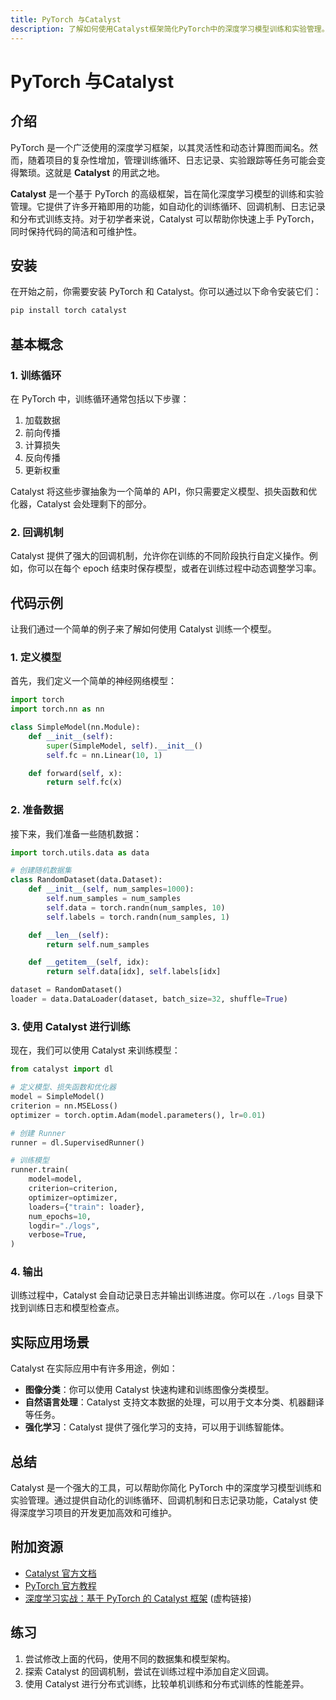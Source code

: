 ```yaml
---
title: PyTorch 与Catalyst
description: 了解如何使用Catalyst框架简化PyTorch中的深度学习模型训练和实验管理。
---
```


# PyTorch 与Catalyst

## 介绍

PyTorch 是一个广泛使用的深度学习框架，以其灵活性和动态计算图而闻名。然而，随着项目的复杂性增加，管理训练循环、日志记录、实验跟踪等任务可能会变得繁琐。这就是 **Catalyst** 的用武之地。

**Catalyst** 是一个基于 PyTorch 的高级框架，旨在简化深度学习模型的训练和实验管理。它提供了许多开箱即用的功能，如自动化的训练循环、回调机制、日志记录和分布式训练支持。对于初学者来说，Catalyst 可以帮助你快速上手 PyTorch，同时保持代码的简洁和可维护性。

## 安装

在开始之前，你需要安装 PyTorch 和 Catalyst。你可以通过以下命令安装它们：

```bash
pip install torch catalyst
```

## 基本概念

### 1. 训练循环

在 PyTorch 中，训练循环通常包括以下步骤：

1. 加载数据
2. 前向传播
3. 计算损失
4. 反向传播
5. 更新权重

Catalyst 将这些步骤抽象为一个简单的 API，你只需要定义模型、损失函数和优化器，Catalyst 会处理剩下的部分。

### 2. 回调机制

Catalyst 提供了强大的回调机制，允许你在训练的不同阶段执行自定义操作。例如，你可以在每个 epoch 结束时保存模型，或者在训练过程中动态调整学习率。

## 代码示例

让我们通过一个简单的例子来了解如何使用 Catalyst 训练一个模型。

### 1. 定义模型

首先，我们定义一个简单的神经网络模型：

```python
import torch
import torch.nn as nn

class SimpleModel(nn.Module):
    def __init__(self):
        super(SimpleModel, self).__init__()
        self.fc = nn.Linear(10, 1)

    def forward(self, x):
        return self.fc(x)
```

### 2. 准备数据

接下来，我们准备一些随机数据：

```python
import torch.utils.data as data

# 创建随机数据集
class RandomDataset(data.Dataset):
    def __init__(self, num_samples=1000):
        self.num_samples = num_samples
        self.data = torch.randn(num_samples, 10)
        self.labels = torch.randn(num_samples, 1)

    def __len__(self):
        return self.num_samples

    def __getitem__(self, idx):
        return self.data[idx], self.labels[idx]

dataset = RandomDataset()
loader = data.DataLoader(dataset, batch_size=32, shuffle=True)
```

### 3. 使用 Catalyst 进行训练

现在，我们可以使用 Catalyst 来训练模型：

```python
from catalyst import dl

# 定义模型、损失函数和优化器
model = SimpleModel()
criterion = nn.MSELoss()
optimizer = torch.optim.Adam(model.parameters(), lr=0.01)

# 创建 Runner
runner = dl.SupervisedRunner()

# 训练模型
runner.train(
    model=model,
    criterion=criterion,
    optimizer=optimizer,
    loaders={"train": loader},
    num_epochs=10,
    logdir="./logs",
    verbose=True,
)
```

### 4. 输出

训练过程中，Catalyst 会自动记录日志并输出训练进度。你可以在 `./logs` 目录下找到训练日志和模型检查点。

## 实际应用场景

Catalyst 在实际应用中有许多用途，例如：

- **图像分类**：你可以使用 Catalyst 快速构建和训练图像分类模型。
- **自然语言处理**：Catalyst 支持文本数据的处理，可以用于文本分类、机器翻译等任务。
- **强化学习**：Catalyst 提供了强化学习的支持，可以用于训练智能体。

## 总结

Catalyst 是一个强大的工具，可以帮助你简化 PyTorch 中的深度学习模型训练和实验管理。通过提供自动化的训练循环、回调机制和日志记录功能，Catalyst 使得深度学习项目的开发更加高效和可维护。

## 附加资源

- [Catalyst 官方文档](https://catalyst-team.github.io/catalyst/)
- [PyTorch 官方教程](https://pytorch.org/tutorials/)
- [深度学习实战：基于 PyTorch 的 Catalyst 框架](https://example.com) (虚构链接)

## 练习

1. 尝试修改上面的代码，使用不同的数据集和模型架构。
2. 探索 Catalyst 的回调机制，尝试在训练过程中添加自定义回调。
3. 使用 Catalyst 进行分布式训练，比较单机训练和分布式训练的性能差异。
